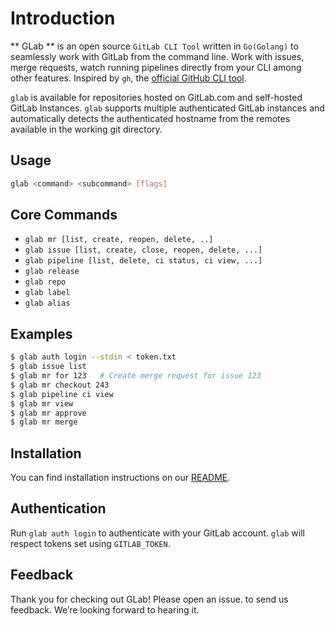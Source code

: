 # Introduction

** GLab ** is an open source `GitLab CLI Tool` written in `Go(Golang)` to seamlessly work with GitLab from the command line. Work with issues, merge requests, watch running pipelines directly from your CLI among other features. Inspired by `gh`, the [official GitHub CLI tool](https://github.com/cli/cli).

`glab` is available for repositories hosted on GitLab.com and self-hosted GitLab Instances. `glab` supports multiple authenticated GitLab instances and automatically detects the authenticated hostname from the remotes available in the working git directory.

## Usage
```bash
glab <command> <subcommand> [flags]
```

## Core Commands

- `glab mr [list, create, reopen, delete, ..]`
- `glab issue [list, create, close, reopen, delete, ...]`
- `glab pipeline [list, delete, ci status, ci view, ...]`
- `glab release`
- `glab repo`
- `glab label`
- `glab alias`

## Examples

```bash
$ glab auth login --stdin < token.txt
$ glab issue list
$ glab mr for 123   # Create merge request for issue 123
$ glab mr checkout 243
$ glab pipeline ci view
$ glab mr view
$ glab mr approve
$ glab mr merge
```

## Installation
You can find installation instructions on our [README](https://github.com/profclems/glab#readme).

## Authentication
Run `glab auth login` to authenticate with your GitLab account. `glab` will respect tokens set using `GITLAB_TOKEN`.

## Feedback
Thank you for checking out GLab! Please open an issue. to send us feedback. We’re looking forward to hearing it.

